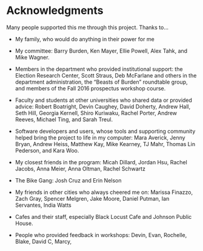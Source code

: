 # Acknowledgments {-}

Many people supported this me through this project. Thanks to...

- My family, who would do anything in their power for me

- My committee: Barry Burden, Ken Mayer, Ellie Powell, Alex Tahk, and Mike Wagner.

- Members in the department who provided institutional support: the Election Research Center, Scott Straus, Deb McFarlane and others in the department administration, the "Beasts of Burden" roundtable group, and members of the Fall 2016 prospectus workshop course.

- Faculty and students at other universities who shared data or provided advice: Robert Boatright, Devin Caughey, David Doherty, Andrew Hall, Seth Hill, Georgia Kernell, Shiro Kuriwaku, Rachel Porter, Andrew Reeves, Michael Ting, and Sarah Treul.

- Software developers and users, whose tools and supporting community helped bring the project to life in my computer: Mara Averick, Jenny Bryan, Andrew Heiss, Matthew Kay, Mike Kearney, TJ Mahr, Thomas Lin Pederson, and Kara Woo.
<!------- TO DO ---------
- spelling
------------------------->

- My closest friends in the program: Micah Dillard, Jordan Hsu, Rachel Jacobs, Anna Meier, Anna Oltman, Rachel Schwartz

- The Bike Gang: Josh Cruz and Erin Nelson

- My friends in other cities who always cheered me on: Marissa Finazzo, Zach Gray, Spencer Melgren, Jake Moore, Daniel Putman, Ian Servantes, India Watts
<!-- Tina? -->

- Cafes and their staff, especially Black Locust Cafe and Johnson Public House.

- People who provided feedback in workshops: Devin, Evan, Rochelle, Blake, David C, Marcy, 

<!------- TO DO ---------
- others
------------------------->
